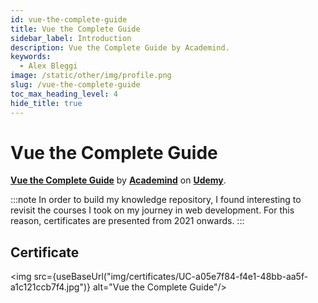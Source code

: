 ```yaml
---
id: vue-the-complete-guide
title: Vue the Complete Guide
sidebar_label: Introduction
description: Vue the Complete Guide by Academind.
keywords:
  - Alex Bleggi
image: /static/other/img/profile.png
slug: /vue-the-complete-guide
toc_max_heading_level: 4
hide_title: true
---
```



# Vue the Complete Guide

**[Vue the Complete Guide](https://www.udemy.com/course/vuejs-2-the-complete-guide/)** by **[Academind](https://www.udemy.com/user/academind/)** on **[Udemy](https://www.udemy.com/)**.

:::note
In order to build my knowledge repository, I found interesting to revisit the courses I took on my journey in web development. For this reason, certificates are presented from 2021 onwards.
:::

## Certificate

<img src={useBaseUrl("img/certificates/UC-a05e7f84-f4e1-48bb-aa5f-a1c121ccb7f4.jpg")} alt="Vue the Complete Guide"/>
